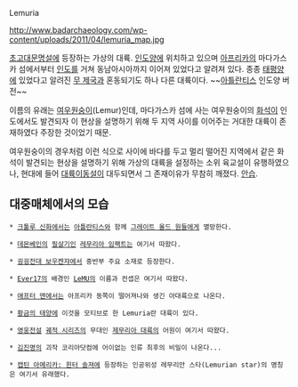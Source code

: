 Lemuria

http://www.badarchaeology.com/wp-content/uploads/2011/04/lemuria_map.jpg

[[초고대문명설]]에 등장하는 가상의 대륙. [[인도양]]에 위치하고 있으며 [[아프리카]]의 마다가스카 섬에서부터 [[인도]]를 거쳐 동남아시아까지 이어져 있었다고 알려져 있다. 종종 [[태평양]]에 있었다고 알려진 [[무 제국]]과 혼동되기도 하나 다른 대륙이다. ~~[[아틀란티스]] 인도양 버전~~

이름의 유래는 [[여우원숭이]](Lemur)인데, 마다가스카 섬에 사는 여우원숭이의 [[화석]]이 인도에서도 발견되자 이 현상을 설명하기 위해 두 지역 사이를 이어주는 거대한 대륙이 존재하였다 주장한 것이었기 때문.

여우원숭이의 경우처럼 이런 식으로 사이에 바다를 두고 멀리 떨어진 지역에서 같은 화석이 발견되는 현상을 설명하기 위해 가상의 대륙을 설정하는 소위 육교설이 유행하였으나, 현대에 들어 [[알프레트 베게너|대륙이동설]]이 대두되면서 그 존재이유가 무참히 깨졌다. [[안습]].

== 대중매체에서의 모습 ==
 * [[크툴루 신화]]에서는 [[아틀란티스]]와 함께 [[그레이트 올드 원]]들에게 멸망한다.

 * [[데몬베인]]의 [[필살기]]인 [[레무리아 임팩트]]는 여기서 따왔다.

 * [[굉굉전대 보우켄쟈]]에서 중반부 주요 소재로 등장한다.

 * [[Ever17]]의 배경인 [[LeMU]]의 이름과 컨셉은 여기서 따왔다.

 * [[애프터 맨]]에서는 아프리카 동쪽이 떨어져나와 생긴 아대륙으로 나온다.

 * [[황금의 태양]]에 이것을 모티브로 한 Lemuria란 대륙이 있다.

 * [[영웅전설]] [[궤적 시리즈]]의 무대인 [[제무리아 대륙]]의 어원이 여기서 따왔다.

 * [[김진명]]의 괴작 코리아닷컴에 어이없는 인류 최후의 비밀이 나온다...

 * [[캡틴 아메리카: 윈터 솔져]]에 등장하는 인공위성 레무리안 스타(Lemurian star)의 명칭은 여기서 유래했다.

